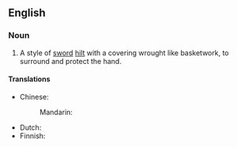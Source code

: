 ==English==
{{wikipedia}}

===Noun===
{{en-noun}}

# A style of [[sword]] [[hilt]] with a covering wrought like basketwork, to surround and protect the hand.

====Translations====
{{trans-top|sword hilt}}
* Chinese:
*: Mandarin: {{t-needed|cmn}}
{{trans-mid}}
* Dutch: {{t-needed|nl}}
* Finnish: {{t-needed|fi}}
{{trans-bottom}}